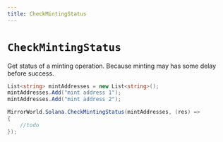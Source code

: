 ```yaml
---
title: CheckMintingStatus
---
```


# `CheckMintingStatus`

Get status of a minting operation. Because minting may has some delay before success.
```csharp
List<string> mintAddresses = new List<string>();
mintAddresses.Add("mint address 1");
mintAddresses.Add("mint address 2");

MirrorWorld.Solana.CheckMintingStatus(mintAddresses, (res) =>
{
    //todo
});
```
